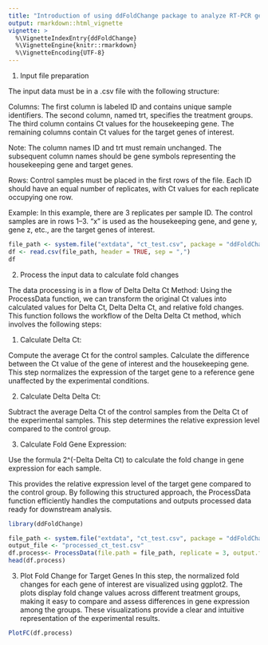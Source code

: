 ```yaml
---
title: "Introduction of using ddFoldChange package to analyze RT-PCR gene expression data"
output: rmarkdown::html_vignette
vignette: >
  %\VignetteIndexEntry{ddFoldChange}
  %\VignetteEngine{knitr::rmarkdown}
  %\VignetteEncoding{UTF-8}
---
```



1. Input file preparation

The input data must be in a .csv file with the following structure:

Columns:
The first column is labeled ID and contains unique sample identifiers.
The second column, named trt, specifies the treatment groups.
The third column contains Ct values for the housekeeping gene.
The remaining columns contain Ct values for the target genes of interest.

Note: The column names ID and trt must remain unchanged. The subsequent column names should be gene symbols representing the housekeeping gene and target genes.

Rows:
Control samples must be placed in the first rows of the file.
Each ID should have an equal number of replicates, with Ct values for each replicate occupying one row.

Example:
In this example, there are 3 replicates per sample ID.
The control samples are in rows 1–3.
"x" is used as the housekeeping gene, and gene y, gene z, etc., are the target genes of interest.
 
```r
file_path <- system.file("extdata", "ct_test.csv", package = "ddFoldChange")
df <- read.csv(file_path, header = TRUE, sep = ",")
df

```

2. Process the input data to calculate fold changes 

The data processing is in a flow of Delta Delta Ct Method:
Using the ProcessData function, we can transform the original Ct values into calculated values for Delta Ct, Delta Delta Ct, and relative fold changes. This function follows the workflow of the Delta Delta Ct method, which involves the following steps:

1) Calculate Delta Ct:

Compute the average Ct for the control samples.
Calculate the difference between the Ct value of the gene of interest and the housekeeping gene.
This step normalizes the expression of the target gene to a reference gene unaffected by the experimental conditions.

2) Calculate Delta Delta Ct:

Subtract the average Delta Ct of the control samples from the Delta Ct of the experimental samples. This step determines the relative expression level compared to the control group.

3) Calculate Fold Gene Expression:

Use the formula 2^(-Delta Delta Ct) to calculate the fold change in gene expression for each sample.

This provides the relative expression level of the target gene compared to the control group.
By following this structured approach, the ProcessData function efficiently handles the computations and outputs processed data ready for downstream analysis.

```r
library(ddFoldChange)

file_path <- system.file("extdata", "ct_test.csv", package = "ddFoldChange")
output_file <- "processed_ct_test.csv"
df.process<- ProcessData(file.path = file_path, replicate = 3, output.file = output_file)
head(df.process)
```

3. Plot Fold Change for Target Genes
In this step, the normalized fold changes for each gene of interest are visualized using ggplot2. The plots display fold change values across different treatment groups, making it easy to compare and assess differences in gene expression among the groups. These visualizations provide a clear and intuitive representation of the experimental results.

```r
PlotFC(df.process)
```
